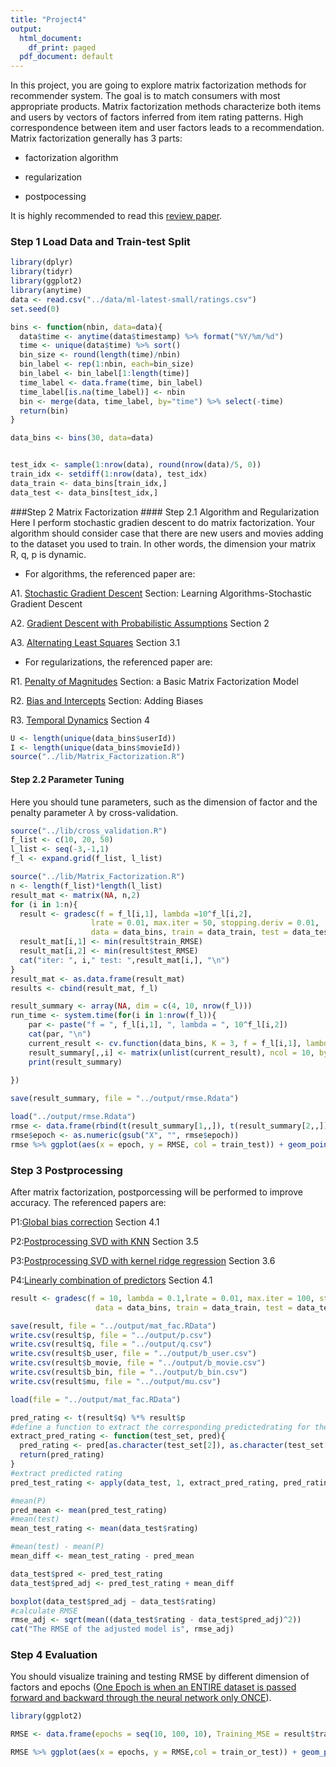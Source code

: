 ```yaml
---
title: "Project4"
output:
  html_document:
    df_print: paged
  pdf_document: default
---
```


In this project, you are going to explore matrix factorization methods for recommender system. The goal is to match consumers with most appropriate products. Matrix factorization methods characterize both items and users by vectors of factors inferred from item rating patterns. High correspondence between item and user factors leads to a recommendation. Matrix factorization generally has 3 parts:

- factorization algorithm

- regularization

- postpocessing

It is highly recommended to read this [review paper](./paper/P1 Recommender-Systems.pdf).

### Step 1 Load Data and Train-test Split
```r
library(dplyr)
library(tidyr)
library(ggplot2)
library(anytime)
data <- read.csv("../data/ml-latest-small/ratings.csv")
set.seed(0)

bins <- function(nbin, data=data){
  data$time <- anytime(data$timestamp) %>% format("%Y/%m/%d")
  time <- unique(data$time) %>% sort()
  bin_size <- round(length(time)/nbin)
  bin_label <- rep(1:nbin, each=bin_size)
  bin_label <- bin_label[1:length(time)]
  time_label <- data.frame(time, bin_label)
  time_label[is.na(time_label)] <- nbin
  bin <- merge(data, time_label, by="time") %>% select(-time)
  return(bin)
}

data_bins <- bins(30, data=data) 


test_idx <- sample(1:nrow(data), round(nrow(data)/5, 0))
train_idx <- setdiff(1:nrow(data), test_idx)
data_train <- data_bins[train_idx,]
data_test <- data_bins[test_idx,]
```

###Step 2 Matrix Factorization
#### Step 2.1 Algorithm and Regularization
Here I perform stochastic gradien descent to do matrix factorization.
Your algorithm should consider case that there are new users and movies adding to the dataset you used to train. In other words, the dimension your matrix R, q, p is dynamic.

- For algorithms, the referenced paper are:

A1. [Stochastic Gradient Descent](./paper/P1 Recommender-Systems.pdf) Section: Learning Algorithms-Stochastic Gradient Descent

A2. [Gradient Descent with Probabilistic Assumptions](./paper/P3 probabilistic-matrix-factorization.pdf) Section 2

A3. [Alternating Least Squares](./paper/P4 Large-scale Parallel Collaborative Filtering for the Netflix Prize.pdf) Section 3.1

- For regularizations, the referenced paper are:

R1. [Penalty of Magnitudes](./paper/P1 Recommender-Systems.pdf) Section: a Basic Matrix Factorization Model

R2. [Bias and Intercepts](./paper/P1 Recommender-Systems.pdf) Section: Adding Biases

R3. [Temporal Dynamics](./paper/P5 Collaborative Filtering with Temporal Dynamics.pdf) Section 4


```r
U <- length(unique(data_bins$userId))
I <- length(unique(data_bins$movieId))
source("../lib/Matrix_Factorization.R")
```


#### Step 2.2 Parameter Tuning
Here you should tune parameters, such as the dimension of factor and the penalty parameter $\lambda$ by cross-validation.
```r
source("../lib/cross_validation.R")
f_list <- c(10, 20, 50)
l_list <- seq(-3,-1,1)
f_l <- expand.grid(f_list, l_list)
```

```r
source("../lib/Matrix_Factorization.R")
n <- length(f_list)*length(l_list)
result_mat <- matrix(NA, n,2)
for (i in 1:n){
  result <- gradesc(f = f_l[i,1], lambda =10^f_l[i,2],
                  lrate = 0.01, max.iter = 50, stopping.deriv = 0.01,
                  data = data_bins, train = data_train, test = data_test)
  result_mat[i,1] <- min(result$train_RMSE)
  result_mat[i,2] <- min(result$test_RMSE)
  cat("iter: ", i," test: ",result_mat[i,], "\n")
}
result_mat <- as.data.frame(result_mat)
results <- cbind(result_mat, f_l)
```

```r
result_summary <- array(NA, dim = c(4, 10, nrow(f_l))) 
run_time <- system.time(for(i in 1:nrow(f_l)){
    par <- paste("f = ", f_l[i,1], ", lambda = ", 10^f_l[i,2])
    cat(par, "\n")
    current_result <- cv.function(data_bins, K = 3, f = f_l[i,1], lambda = 10^f_l[i,2])
    result_summary[,,i] <- matrix(unlist(current_result), ncol = 10, byrow = T) 
    print(result_summary)
  
})

save(result_summary, file = "../output/rmse.Rdata")
```

```r
load("../output/rmse.Rdata")
rmse <- data.frame(rbind(t(result_summary[1,,]), t(result_summary[2,,])), train_test = rep(c("Train", "Test"), each = 9), par = rep(paste("f = ", f_l[,1], ", lambda = ", 10^f_l[,2]), times = 2)) %>% gather("epoch", "RMSE", -train_test, -par)
rmse$epoch <- as.numeric(gsub("X", "", rmse$epoch))
rmse %>% ggplot(aes(x = epoch, y = RMSE, col = train_test)) + geom_point() + facet_grid(~par)
```

### Step 3 Postprocessing
After matrix factorization, postporcessing will be performed to improve accuracy.
The referenced papers are:

P1:[Global bias correction](./paper/P4 Large-scale Parallel Collaborative Filtering for the Netflix Prize.pdf) Section 4.1

P2:[Postprocessing SVD with KNN](./paper/P2 Improving regularized singular value decomposition for collaborative filtering .pdf) Section 3.5

P3:[Postprocessing SVD with kernel ridge regression](./paper/P2 Improving regularized singular value decomposition for collaborative filtering .pdf) Section 3.6

P4:[Linearly combination of predictors](./paper/P4 Large-scale Parallel Collaborative Filtering for the Netflix Prize.pdf) Section 4.1

```r
result <- gradesc(f = 10, lambda = 0.1,lrate = 0.01, max.iter = 100, stopping.deriv = 0.01,
                   data = data_bins, train = data_train, test = data_test)

save(result, file = "../output/mat_fac.RData")
write.csv(result$p, file = "../output/p.csv")
write.csv(result$q, file = "../output/q.csv")
write.csv(result$b_user, file = "../output/b_user.csv")
write.csv(result$b_movie, file = "../output/b_movie.csv")
write.csv(result$b_bin, file = "../output/b_bin.csv")
write.csv(result$mu, file = "../output/mu.csv")

```

```r
load(file = "../output/mat_fac.RData")

pred_rating <- t(result$q) %*% result$p
#define a function to extract the corresponding predictedrating for the test set.
extract_pred_rating <- function(test_set, pred){
  pred_rating <- pred[as.character(test_set[2]), as.character(test_set[1])]
  return(pred_rating)
}
#extract predicted rating
pred_test_rating <- apply(data_test, 1, extract_pred_rating, pred_rating)

#mean(P)
pred_mean <- mean(pred_test_rating)
#mean(test)
mean_test_rating <- mean(data_test$rating)

#mean(test) - mean(P)
mean_diff <- mean_test_rating - pred_mean

data_test$pred <- pred_test_rating
data_test$pred_adj <- pred_test_rating + mean_diff

boxplot(data_test$pred_adj ~ data_test$rating)
#calculate RMSE
rmse_adj <- sqrt(mean((data_test$rating - data_test$pred_adj)^2))
cat("The RMSE of the adjusted model is", rmse_adj)
```



### Step 4 Evaluation
You should visualize training and testing RMSE by different dimension of factors and epochs ([One Epoch is when an ENTIRE dataset is passed forward and backward through the neural network only ONCE](https://towardsdatascience.com/epoch-vs-iterations-vs-batch-size-4dfb9c7ce9c9)). 

```r
library(ggplot2)

RMSE <- data.frame(epochs = seq(10, 100, 10), Training_MSE = result$train_RMSE, Test_MSE = result$test_RMSE) %>% gather(key = train_or_test, value = RMSE, -epochs)

RMSE %>% ggplot(aes(x = epochs, y = RMSE,col = train_or_test)) + geom_point() + scale_x_discrete(limits = seq(10, 100, 10)) + xlim(c(0, 100))

```
